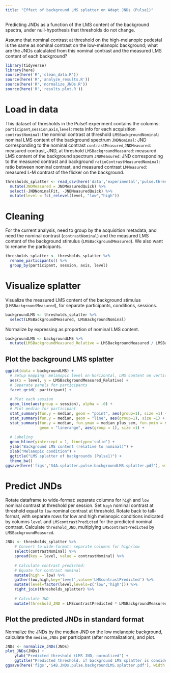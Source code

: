 ```yaml
---
title: "Effect of background LMS splatter on Adapt JNDs (Pulse1)"
---
```


Predicting JNDs as a function of the LMS content of the background spectra, under null-hypothesis that thresholds do not change.

Assume that nominal contrast at threshold on the high-melanopic pedestal is the same as nominal contrast on the low-melanopic background; what are the JNDs calculated from this nominal contrast and the measured LMS content of each background?
```r
library(tidyverse)
library(here)
source(here('R','clean_data.R'))
source(here('R','analyze_results.R'))
source(here('R','normalize_JNDs.R'))
source(here('R','results.plot.R'))
```
# Load in data
This dataset of thresholds in the Pulse1 experiment contains the columns:
`participant`,`session`,`axis`,`level`: meta info for each acquisition
`contrastNominal`: the nominal contrast at threshold
`LMSBackgroundNominal`: nominal LMS content of the background spectrum
`JNDNominal`: JND corresponding to the nominal contrast
`contrastMeasured`,`JNDMeasured`: measured contrast, JND, at threshold
`LMSBackgroundMeasured`: measured LMS content of the background spectrum
`JNDMeasured`: JND corresponding to the measured contrast and background
`ratioContrastMeasuredNominal`: ratio between nominal contrast, and measured contrast
`LMMeasured`: measured L-M contrast of the flicker on the background.
```r
thresholds_splatter <- read_csv(here('data','experimental','pulse.thresholds.splatter.csv')) %>%
  mutate(JNDMeasured = JNDMeasuredQuick) %>%
  select(-JNDNominalFit, -JNDMeasuredQuick) %>%
  mutate(level = fct_relevel(level, "low","high"))  
```
# Cleaning
For the current analysis, need to group by the acquisition metadata, and need the nominal contrast (`contrastNominal`) and the measured LMS content of the background stimulus (`LMSBackgroundMeasured`). We also want to rename the participants.
```r
thresholds_splatter <- thresholds_splatter %>%
  rename_participants() %>%
  group_by(participant, session, axis, level)
```

# Visualize splatter
Visualize the measured LMS content of the background stimulus (`LMSBackgroundMeasured`), for separate participants, conditions, sessions.
```r
backgroundLMS <- thresholds_splatter %>%
  select(LMSBackgroundMeasured, LMSBackgroundNominal)
```
Normalize by expressing as proportion of nominal LMS content.
```r
backgroundLMS <- backgroundLMS %>%
  mutate(LMSBackgroundMeasured_Relative = LMSBackgroundMeasured / LMSBackgroundNominal)
```
## Plot the background LMS splatter
```r
ggplot(data = backgroundLMS) +
  # Setup mapping: melanopic level on horizontal, LMS content on vertical
  aes(x = level, y = LMSBackgroundMeasured_Relative) +
  # Separate panels for participants
  facet_grid(~ participant) +
  
  # Plot each session
  geom_line(aes(group = session), alpha = .6) +
  # Plot median for participant
  stat_summary(fun.y = median, geom = "point", aes(group=1), size =1) +
  stat_summary(fun.y = median, geom = "line", aes(group=1), size =1) +
  stat_summary(fun.y = median, fun.ymax = median_plus_sem, fun.ymin = median_minus_sem,
               geom = "linerange", aes(group = 1), size =1) +
  
  # Labeling
  geom_hline(yintercept = 1, linetype='solid') +
  ylab("Background LMS content (relative to nominal)") +
  xlab("Melanopic condition") +
  ggtitle("LMS splatter of backgrounds (Pulse1)") +
  theme_bw()
ggsave(here('figs','S4A.splatter.pulse.backgroundLMS.splatter.pdf'), width = 10, height = 5)
```
# Predict JNDs
Rotate dataframe to wide-format: separate columns for `high` and `low` nominal contrast at threshold per session. Set `high` nominal contrast at threshold equal to `low` nominal contrast at threshold. Rotate back to tall-format, with separate rows for low and high melanopic conditions indicated by columns `level` and `LMScontrastPredicted` for the predicted nominal contrast. Calculate `threshold_JND`, multiplying `LMScontrastPredicted` by `LMSBackgroundMeasured`.
```r
JNDs <- thresholds_splatter %>%
    # Convert to wide-format: separate columns for high/low
    select(contrastNominal) %>%
    spread(key = level, value = contrastNominal) %>%
    
    # Calculate contrast predicted:
    # Equate for contrast nominal
    mutate(high = low) %>%
    gather(low,high,key='level',value='LMScontrastPredicted') %>%
    mutate(level=factor(level,levels=c('low','high'))) %>%
    right_join(thresholds_splatter) %>%
    
    # Calculate JND
    mutate(threshold_JND = LMScontrastPredicted * LMSBackgroundMeasured)
```
## Plot the predicted JNDs in standard format
Normalize the JNDs by the median JND on the low melanopic background, calculate the `median_JNDs` per participant (after normalization), and plot.
```r
JNDs <- normalize_JNDs(JNDs)
plot_JNDs(JNDs) +
    ylab("Predicted threshold (LMS JND, normalized") +
    ggtitle("Predicted threshold, if background LMS splatter is considered (Pulse1)")
ggsave(here('figs','S4B.JNDs.pulse.backgroundLMS.splatter.pdf'), width = 10, height = 5)
```